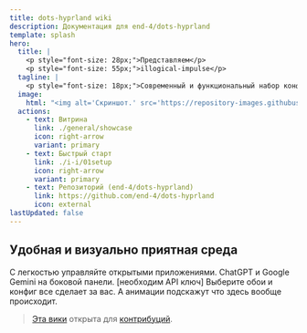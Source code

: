 ```yaml
---
title: dots-hyprland wiki
description: Документация для end-4/dots-hyprland
template: splash
hero:
  title: |
    <p style="font-size: 28px;">Представляем</p>
    <p style="font-size: 55px;">illogical-impulse</p>
  tagline: |
    <p style="font-size: 18px;">Современный и функциональный набор конфигов для Hyprland</p>
  image:
    html: "<img alt='Скриншот.' src='https://repository-images.githubusercontent.com/583820372/55988d08-a8db-421a-8761-f6e98ea89ce3' width='600' />"
  actions:
    - text: Витрина
      link: ./general/showcase
      icon: right-arrow
      variant: primary
    - text: Быстрый старт
      link: ./i-i/01setup
      icon: right-arrow
      variant: primary
    - text: Репозиторий (end-4/dots-hyprland)
      link: https://github.com/end-4/dots-hyprland
      icon: external
lastUpdated: false
---
```



## Удобная и визуально приятная среда

<CardGrid stagger>
	<Card title="Виджет обозревателя" icon="laptop">
    С легкостью управляйте открытыми приложениями.
	</Card>
	<Card title="ИИ помощник" icon="open-book">
    ChatGPT и Google Gemini на боковой панели. [необходим API ключ]
	</Card>
	<Card title="Автоматически сгенерированные цветовые схемы" icon="pen">
    Выберите обои и конфиг все сделает за вас.
	</Card>
	<Card title="Удобство и доступность" icon="rocket">
    А анимации подскажут что здесь вообще происходит.
	</Card>
</CardGrid>

> [Эта вики](https://github.com/end-4/dots-hyprland-wiki) открыта для [контрибуций](https://end-4.github.io/dots-hyprland-wiki/en/dev/doc-site-contrib).
